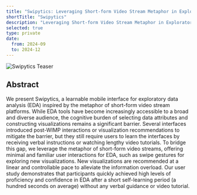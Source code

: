 ```yaml
---
title: "Swipytics: Leveraging Short-form Video Stream Metaphor in Exploratory Data Analysis"
shortTitle: "Swipytics"
description: "Leveraging Short-form Video Stream Metaphor in Exploratory Data Analysis"
selected: true
type: private
date:
  from: 2024-09
  to: 2024-12
---
```


![Swipytics Teaser](./swipytics.png)

## Abstract

We present Swipytics, a learnable mobile interface for exploratory data analysis (EDA) inspired by the metaphor of short-form video stream platforms. While EDA tools have become increasingly accessible to a broad and diverse audience, the cognitive burden of selecting data attributes and constructing visualizations remains a significant barrier. Several interfaces introduced post-WIMP interactions or visualization recommendations to mitigate the barrier, but they still require users to learn the interfaces by receiving verbal instructions or watching lengthy video tutorials. To bridge this gap, we leverage the metaphor of short-form video streams, offering minimal and familiar user interactions for EDA, such as swipe gestures for exploring new visualizations. New visualizations are recommended at a linear and controllable pace to alleviate the information overload. Our user study demonstrates that participants quickly achieved high levels of proficiency and confidence in EDA after a short self-learning period (a hundred seconds on average) without any verbal guidance or video tutorial.
